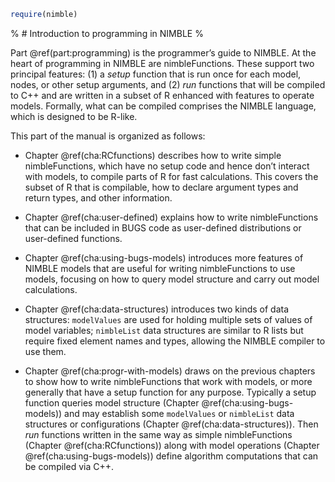 

```r
require(nimble)
``` 

% # Introduction to programming in NIMBLE
% \label{cha:intro-programming}


Part @ref(part:programming) is the programmer's guide to NIMBLE. At the heart of programming in NIMBLE are nimbleFunctions.  These support two principal features: (1) a *setup* function that is run once for each model, nodes, or other setup arguments, and (2) *run* functions that will be compiled to C++ and are written in a subset of R enhanced with features to operate models.  Formally, what can be compiled comprises the NIMBLE language, which is designed to be R-like.

This part of the manual is organized as follows:


  * Chapter @ref(cha:RCfunctions) describes how to write simple nimbleFunctions, which have no setup code and hence don't interact with models, to compile parts of R for fast calculations. This covers the subset of R that is compilable, how to declare argument types and return types, and other information.

  * Chapter @ref(cha:user-defined) explains how to write nimbleFunctions that can be included in BUGS code as user-defined distributions or user-defined functions.

  * Chapter @ref(cha:using-bugs-models) introduces more features of NIMBLE models that are useful for writing nimbleFunctions to use models, focusing on how to query model structure and carry out model calculations.  

  * Chapter @ref(cha:data-structures) introduces two kinds of data structures: `modelValues` are used for holding multiple sets of values of model variables; `nimbleList` data structures are similar to R lists but require fixed element names and types, allowing the NIMBLE compiler to use them. 

  * Chapter @ref(cha:progr-with-models) draws on the previous chapters to show how to write nimbleFunctions that work with models, or more generally that have a setup function for any purpose.  Typically a setup function queries model structure (Chapter @ref(cha:using-bugs-models)) and may establish some `modelValues` or `nimbleList` data structures or configurations (Chapter @ref(cha:data-structures)).  Then *run* functions written in the same way as simple nimbleFunctions (Chapter @ref(cha:RCfunctions)) along with model operations (Chapter @ref(cha:using-bugs-models)) define algorithm computations that can be compiled via C++.


